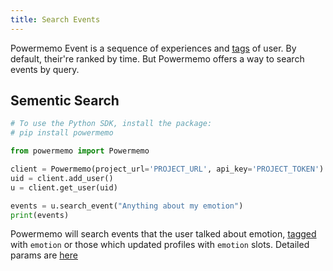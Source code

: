 ```yaml
---
title: Search Events
---
```


Powermemo Event is a sequence of experiences and [tags](/features/event/event_tag) of user.
By default, their're ranked by time. But Powermemo offers a way to search events by query.

## Sementic Search
```python
# To use the Python SDK, install the package:
# pip install powermemo

from powermemo import Powermemo

client = Powermemo(project_url='PROJECT_URL', api_key='PROJECT_TOKEN')
uid = client.add_user()
u = client.get_user(uid)

events = u.search_event("Anything about my emotion")
print(events)
```
Powermemo will search events that the user talked about emotion, [tagged](/features/event/event_tag) with `emotion` or those which updated profiles with `emotion` slots. 
Detailed params are [here](/api-reference/events/search_events)